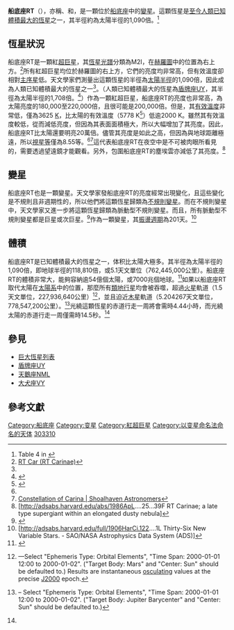 {{Starbox begin
| name = [[Variable_star_designation|RT Carinae]]}}
{{Starbox observe
| epoch = [[J2000.0|J2000.0]]
<!--| equinox = [[J2000.0|J2000.0]] ([[International_Celestial_Reference_System|ICRS]])-->
| constell = [[船底座|船底座]]
| ra = {{RA|10|44|47.14}}<ref name=sb0>{{SIMBAD link|RT+Car|V* RT Car -- Pulsating variable Star}}, database entry, [[SIMBAD|SIMBAD]].  Accessed on line January 13, 2013.</ref>
| dec = {{DEC|-59|24|48.13}}<ref name=sb0 />
| appmag_v=8.55<ref name=sb0 />
}}
{{Starbox character
| class = M2I<ref name=sb0 />
| b-v = 2.07<ref name=sb0 />
| variable = [[不規則變星|不規則變星]]
}}
{{Starbox detail
| mass=
| radius=1090
| luminosity_bolometric=180,000–220,000
| temperature=3625
| metal=
| gravity=
| rotation=
| age= }}
{{Starbox astrometry
| prop_mo_ra = 
| prop_mo_dec = 
| parallax =
| p_error = 
| parallax_footnote = 
| dist_pc = 
| dist_ly = 
}}
{{Starbox catalog
| names=RT Car、HD 303310、HIP 52562、SAO 238424}}
{{Starbox reference
| Simbad=RT+Car}}
{{Starbox end}}

'''船底座RT'''（{{lang en|'''RT Carinae'''}}），亦稱{{lang|en|'''HD 303310'''}}、{{lang|en|'''HIP 52562'''}}和{{lang|en|'''SAO 238424'''}}，是一顆位於[[船底座|船底座]]中的[[變星|變星]]。這顆恆星是[[巨大恆星列表|至今人類已知體積最大的恆星]]之一，其半徑約為太陽半徑的1,090倍。<ref name=levesqueetal2005>Table 4 in {{cite journal |title=The Effective Temperature Scale of Galactic Red Supergiants: Cool, but Not As Cool As We Thought |author=Emily M. Levesque, Philip Massey, K. A. G. Olsen, Bertrand Plez, Eric Josselin, Andre Maeder, and Georges Meynet |journal=The Astrophysical Journal |volume=628 |issue=2 |date=August 2005 |pages=973–985 |doi=10.1086/430901 |bibcode=2005ApJ...628..973L|arxiv = astro-ph/0504337 }}</ref>

==恆星狀況==
船底座RT是一顆紅[[超巨星|超巨星]]，其[[恆星光譜|恆星光譜]]分類為M2I，在[[赫羅圖|赫羅圖]]中的位置為右上方。<ref>[http://www.kusastro.kyoto-u.ac.jp/vsnet/gcvs2/CARRT.html RT Car (RT Carinae)]</ref>所有紅超巨星均位於赫羅圖的右上方，它們的亮度均非常高，但有效溫度卻相對[[主序星|主序星]]低。天文學家們測量出這顆恆星的半徑為[[太陽半徑|太陽半徑]]的1,090倍，因此成為人類已知體積最大的恆星之一<ref name=levesqueetal2005/>。（人類已知體積最大的恆星為[[盾牌座UY|盾牌座UY]]，其半徑為太陽半徑的1,708倍。<ref name="Torres2013">
{{cite journal
  |title=The atmospheric structure and fundamental parameters of the red supergiants AH Scorpii, UY Scuti, and KW Sagittarii
  |journal=Astronomy & Astrophysics
  |author=Arroyo-Torres, B.; Wittkowski, M.; Marcaide, J. M.; Hauschildt, P. H.
  |volume=554  |issue=A76 
  |date=June 2013
  |bibcode=2013A&A...554A..76A
  |doi=10.1051/0004-6361/201220920
|arxiv = 1305.6179
  |pages=A76 }}</ref>）作為一顆紅超巨星，船底座RT的亮度也非常高，為太陽亮度的180,000至220,000倍，且很可能是200,000倍。但是，其[[有效溫度|有效溫度]]非常低，僅為3625 [[開氏溫標|K]]，比太陽的有效溫度（5778 K<ref name=nssdc>{{cite web
 |last         = Williams
 |first        = D. R.
 |year         = 2004
 |title        = Sun Fact Sheet
 |url          = http://nssdc.gsfc.nasa.gov/planetary/factsheet/sunfact.html
 |publisher    = [[NASA|NASA]]
 |accessdate   = 2010-09-27
 |archive-url  = https://web.archive.org/web/20100715200549/http://nssdc.gsfc.nasa.gov/planetary/factsheet/sunfact.html
 |archive-date = 2010-07-15
 |dead-url     = yes
}}</ref>）低逾2000 K。雖然其有效溫度較低，從而減低亮度，但因為其表面面積極大，所以大幅增加了其亮度。因此，船底座RT比太陽還要明亮20萬倍。儘管其亮度是如此之高，但因為與地球距離極遠，所以[[視星等|視星等]]僅為8.55等。<ref name=sb0 /><ref>[http://www.shoalhavenastronomers.asn.au/constellations/carina/ Constellation of Carina | Shoalhaven Astronomers]</ref>這代表船底座RT在夜空中是不可被肉眼所看見的，需要透過望遠鏡才能觀看。另外，包圍船底座RT的塵埃雲亦減低了其亮度。<ref>[http://adsabs.harvard.edu/abs/1986ApL....25...39F RT Carinae; a late type supergiant within an elongated dusty nebula]</ref>

==變星==
船底座RT也是一顆變星。天文學家發船底座RT的亮度經常出現變化，且這些變化是不規則且非週期性的，所以他們將這顆恆星歸類為[[不規則變星|不規則變星]]。而在不規則變星中，天文學家又進一步將這顆恆星歸類為脈動型不規則變星。而且，所有脈動型不規則變星都是巨星或次巨星。<ref>{{citation|title=Observing Variable Stars |author=Gerry Arlen Good|year= 2003|publisher=Springer Science|url= http://books.google.com/books?vid=ISBN1852334983&id=k9ViYKvKRz0C&pg=PA8&lpg=PA8&ots=AojoVu3Lpn&dq=%22Irregular+variable%22&ie=ISO-8859-1&output=html&sig=hIF3ZDs-Rh3XGKVECqONh7aKAYM|id=ISBN 1-85233-498-3}}</ref>作為一顆變星，其[[振盪週期|振盪週期]]為201天。<ref>[http://adsabs.harvard.edu/full/1906HarCi.122....1L Thirty-Six New Variable Stars. - SAO/NASA Astrophysics Data System (ADS)]</ref>

==體積==
船底座RT是已知體積最大的恆星之一，体积比太陽大極多。其半徑為太陽半徑的1,090倍，即地球半徑的118,810倍，或5.1天文單位（762,445,000公里）。船底座RT的體積非常大，能夠容納逾54億個太陽，或7000兆個地球。<ref name=sse>
{{cite web
 |title=Solar System Exploration: Planets: Sun: Facts & Figures
 |url=http://solarsystem.nasa.gov/planets/profile.cfm?Object=Sun&Display=Facts&System=Metric
 |archiveurl=https://web.archive.org/web/20080102034758/http://solarsystem.nasa.gov/planets/profile.cfm?Object=Sun&Display=Facts&System=Metric
 |archivedate=2008-01-02
 |publisher=[[NASA|NASA]]
 |deadurl=yes
 }}</ref>如果以船底座RT取代太陽在[[太陽系|太陽系]]中的位置，那麼所有[[類地行星|類地行星]]均會被吞噬，超過[[火星|火星]]軌道（1.5天文單位，227,936,640公里）<ref name="horizons">{{cite web|last=Yeomans|first=Donald K.|date=2006-07-13|url=http://ssd.jpl.nasa.gov/horizons.cgi?find_body=1&body_group=mb&sstr=499|title=HORIZONS Web-Interface for Mars (Major Body=499)|publisher=[[JPL_Horizons_On-Line_Ephemeris_System|JPL Horizons On-Line Ephemeris System]]|accessdate=2007-08-08}}—Select "Ephemeris Type: Orbital Elements", "Time Span: 2000-01-01 12:00 to 2000-01-02". ("Target Body: Mars" and "Center: Sun" should be defaulted to.) Results are instantaneous [[osculating_orbit|osculating]] values at the precise [[J2000|J2000]] epoch.</ref>，並且迫近[[木星|木星]]軌道（5.204267天文單位，778,547,200公里）。<ref name=horizons5>{{cite web|last = Yeomans|first = Donald K.|date = 2006-07-13|url = http://ssd.jpl.nasa.gov/horizons.cgi?find_body=1&body_group=mb&sstr=5|title = HORIZONS Web-Interface for Jupiter Barycenter (Major Body=5)|publisher = [[JPL_Horizons_On-Line_Ephemeris_System|JPL Horizons On-Line Ephemeris System]]|accessdate = 2007-08-08|archive-date = 2019-01-09|archive-url = https://web.archive.org/web/20190109070123/https://ssd.jpl.nasa.gov/?horizons|dead-url = no}} – Select "Ephemeris Type: Orbital Elements", "Time Span: 2000-01-01 12:00 to 2000-01-02". ("Target Body: Jupiter Barycenter" and "Center: Sun" should be defaulted to.)</ref>光繞這顆恆星的赤道行走一周將會需時4.44小時，而光繞太陽的赤道行走一周僅需時14.5秒。<ref name=sse/>

== 參見 ==
* [[巨大恆星列表|巨大恆星列表]]
* [[盾牌座UY|盾牌座UY]]
* [[天鵝座NML|天鵝座NML]]
* [[大犬座VY|大犬座VY]]

== 參考文獻 ==
{{reflist|2}}

{{船底座恒星}}

[[Category:船底座|Category:船底座]]
[[Category:变星|Category:变星]]
[[Category:紅超巨星|Category:紅超巨星]]
[[Category:以变星命名法命名的天体|Category:以变星命名法命名的天体]]
[[Category:HD和HDE天體|303310]]
